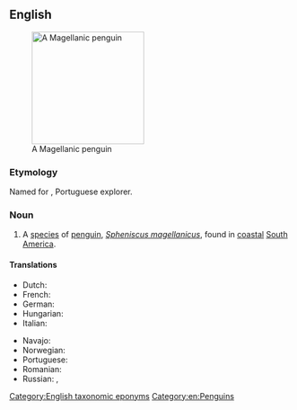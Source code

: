 ==English==
{{wikipedia}}
[[Image:Magellanic-penguin02.jpg|200px|thumb|right|A Magellanic penguin]]

===Etymology===
Named for {{w|Ferdinand Magellan}}, Portuguese explorer.

===Noun===
{{en-noun}}

# A [[species]] of [[penguin]], ''[[Spheniscus magellanicus]]'', found in [[coastal]] [[South America]].

====Translations====
{{trans-top|Penguin}}
* Dutch: {{t|nl|magelhaenpinguïn|m}}
* French: {{t+|fr|manchot de Magellan|m}}
* German: {{t+|de|Magellan-Pinguin|m}}
* Hungarian: {{t|hu|Magellán-pingvin}}
* Italian: {{t|it|pinguino di Magellano|m}}
{{trans-mid}}
* Navajo: {{t|nv|tsídii naʼałkʼaiʼí bitéél noodǫ́zígíí}}
* Norwegian: {{t|no|Magellanpingvin}}
* Portuguese: {{t|pt|pinguim-de-magalhães}}
* Romanian: {{t|ro|pinguin Magellan|m}}
* Russian: {{t|ru|магелла́нов пингви́н|m}}, {{t|ru|магелла́нский пингви́н}}
{{trans-bottom}}

[[Category:English taxonomic eponyms]]
[[Category:en:Penguins]]